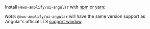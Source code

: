 
Install `@aws-amplify/ui-angular` with [npm](https://www.npmjs.com/) or [yarn](https://yarnpkg.com/):

<InstallScripts framework="angular" />

*Note*: `@aws-amplify/ui-angular` will have the same version support as Angular's official LTS [support window](https://angular.io/guide/releases#actively-supported-versions).

